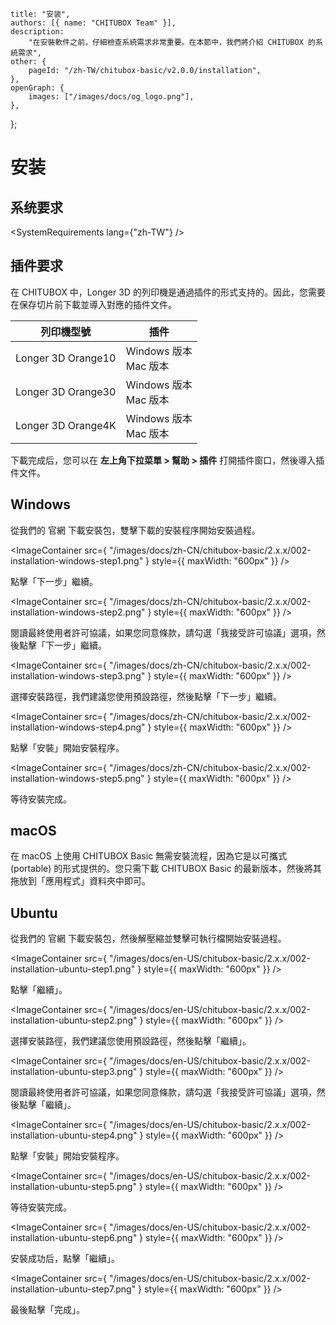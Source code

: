 
	title: "安装",
	authors: [{ name: "CHITUBOX Team" }],
	description:
		"在安裝軟件之前，仔細檢查系統需求非常重要。在本節中，我們將介紹 CHITUBOX 的系統需求",
	other: {
		pageId: "/zh-TW/chitubox-basic/v2.0.0/installation",
	},
	openGraph: {
		images: ["/images/docs/og_logo.png"],
	},
};

# 安装

## 系统要求

<SystemRequirements lang={"zh-TW"} />

## 插件要求

在 CHITUBOX 中，Longer 3D 的列印機是通過插件的形式支持的。因此，您需要在保存切片前下載並導入對應的插件文件。

| 列印機型號         | 插件                                                                                                                                                                                                 |
| ------------------ | ---------------------------------------------------------------------------------------------------------------------------------------------------------------------------------------------------- |
| Longer 3D Orange10 | <SpanA href="/plugins/Longer3d-Orange10-Windows64bit-V1.4.CHplugin" download>Windows 版本</SpanA> <br /> <SpanA href="/plugins/Longer3d-Orange10-macOS-V1.4.CHplugin" download>Mac 版本</SpanA> |
| Longer 3D Orange30 | <SpanA href="/plugins/Longer3d-Orange30-Windows64bit-V1.4.CHplugin" download>Windows 版本</SpanA> <br /> <SpanA href="/plugins/Longer3d-Orange30-macOS-V1.4.CHplugin" download>Mac 版本</SpanA> |
| Longer 3D Orange4K | <SpanA href="/plugins/Longer3D-Orange4K-Windows64bit-V1.5.CHplugin" download>Windows 版本</SpanA> <br /> <SpanA href="/plugins/Longer3d-Orange4K-macOS-V1.5.CHplugin" download>Mac 版本</SpanA> |

下載完成后，您可以在 **左上角下拉菜單 > 幫助 > 插件** 打開插件窗口，然後導入插件文件。

## Windows

從我們的 <SpanA href="https://www.chitubox.com/zh-Hans/download/chitubox-free">官網</SpanA> 下載安裝包，雙擊下載的安裝程序開始安裝過程。

<ImageContainer
	src={
		"/images/docs/zh-CN/chitubox-basic/2.x.x/002-installation-windows-step1.png"
	}
	style={{ maxWidth: "600px" }}
/>

點擊「下一步」繼續。

<ImageContainer
	src={
		"/images/docs/zh-CN/chitubox-basic/2.x.x/002-installation-windows-step2.png"
	}
	style={{ maxWidth: "600px" }}
/>

閱讀最終使用者許可協議，如果您同意條款，請勾選「我接受許可協議」選項，然後點擊「下一步」繼續。

<ImageContainer
	src={
		"/images/docs/zh-CN/chitubox-basic/2.x.x/002-installation-windows-step3.png"
	}
	style={{ maxWidth: "600px" }}
/>

選擇安裝路徑，我們建議您使用預設路徑，然後點擊「下一步」繼續。

<ImageContainer
	src={
		"/images/docs/zh-CN/chitubox-basic/2.x.x/002-installation-windows-step4.png"
	}
	style={{ maxWidth: "600px" }}
/>

點擊「安裝」開始安裝程序。

<ImageContainer
	src={
		"/images/docs/zh-CN/chitubox-basic/2.x.x/002-installation-windows-step5.png"
	}
	style={{ maxWidth: "600px" }}
/>

等待安裝完成。

## macOS

在 macOS 上使用 CHITUBOX Basic 無需安裝流程，因為它是以可攜式 (portable) 的形式提供的。您只需下載 CHITUBOX Basic 的最新版本，然後將其拖放到「應用程式」資料夾中即可。

## Ubuntu

從我們的 <SpanA href="https://www.chitubox.com/zh-Hans/download/chitubox-free">官網</SpanA> 下載安裝包，然後解壓縮並雙擊可執行檔開始安裝過程。

<ImageContainer
	src={
		"/images/docs/en-US/chitubox-basic/2.x.x/002-installation-ubuntu-step1.png"
	}
	style={{ maxWidth: "600px" }}
/>

點擊「繼續」。

<ImageContainer
	src={
		"/images/docs/en-US/chitubox-basic/2.x.x/002-installation-ubuntu-step2.png"
	}
	style={{ maxWidth: "600px" }}
/>

選擇安裝路徑，我們建議您使用預設路徑，然後點擊「繼續」。

<ImageContainer
	src={
		"/images/docs/en-US/chitubox-basic/2.x.x/002-installation-ubuntu-step3.png"
	}
	style={{ maxWidth: "600px" }}
/>

閱讀最終使用者許可協議，如果您同意條款，請勾選「我接受許可協議」選項，然後點擊「繼續」。

<ImageContainer
	src={
		"/images/docs/en-US/chitubox-basic/2.x.x/002-installation-ubuntu-step4.png"
	}
	style={{ maxWidth: "600px" }}
/>

點擊「安裝」開始安裝程序。

<ImageContainer
	src={
		"/images/docs/en-US/chitubox-basic/2.x.x/002-installation-ubuntu-step5.png"
	}
	style={{ maxWidth: "600px" }}
/>

等待安裝完成。

<ImageContainer
	src={
		"/images/docs/en-US/chitubox-basic/2.x.x/002-installation-ubuntu-step6.png"
	}
	style={{ maxWidth: "600px" }}
/>

安裝成功后，點擊「繼續」。

<ImageContainer
	src={
		"/images/docs/en-US/chitubox-basic/2.x.x/002-installation-ubuntu-step7.png"
	}
	style={{ maxWidth: "600px" }}
/>

最後點擊「完成」。
